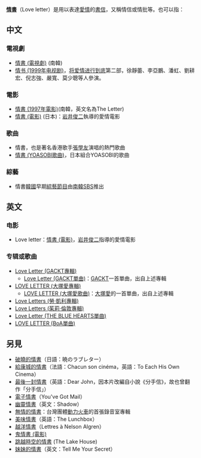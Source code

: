'''[[情書|情書]]'''（Love letter）是用以表達[[愛情|愛情]]的[[書信|書信]]，又稱情信或情批等。也可以指：

==中文==
===電視劇 ===
*[[情書_(電視劇)|情書 (電視劇)]] (南韓)
*[[情书_(1999年电视剧)|情书 (1999年电视剧)]]，[[将爱情进行到底|将爱情进行到底]]第二部，徐靜蕾、李亞鵬、潘虹、劉耕宏、倪志強、嚴寬、莫少聰等人參演。

=== 電影 ===
*[[情書_(1997年電影)|情書 (1997年電影)]](南韓，英文名為The Letter)
*[[情書_(電影)|情書 (電影)]] (日本)：[[岩井俊二|岩井俊二]]執導的愛情電影

===歌曲===
*情書，也是著名香港歌手[[張學友|張學友]]演唱的熱門歌曲
*[[情書_(YOASOBI歌曲)|情書 (YOASOBI歌曲)]]，日本組合YOASOBI的歌曲

===綜藝===
*情書[[韓國|韓國]]早期[[綜藝節目|綜藝節目]]由[[南韓|南韓]]SBS推出

==英文==
===电影===
* Love letter：[[情書_(電影)|情書 (電影)]]，[[岩井俊二|岩井俊二]]指導的愛情電影
===专辑或歌曲===
* [[Love_Letter_(GACKT專輯)|Love Letter (GACKT專輯)]]
** [[Love_Letter_(GACKT單曲)|Love Letter (GACKT單曲)]]：[[GACKT|GACKT]]一首單曲，出自上述專輯
* [[LOVE_LETTER_(大塚愛專輯)|LOVE LETTER (大塚愛專輯)]]
** [[LOVE_LETTER_(大塚愛歌曲)|LOVE LETTER (大塚愛歌曲)]]：[[大塚愛|大塚愛]]的一首單曲，出自上述專輯
* [[Love_Letters_(勞·凱利專輯)|Love Letters (勞·凱利專輯)]]
* [[Love_Letters_(茱莉·倫敦專輯)|Love Letters (茱莉·倫敦專輯)]]
* [[Love_Letter_(THE_BLUE_HEARTS單曲)|Love Letter (THE BLUE HEARTS單曲)]]
* [[LOVE_LETTER_(BoA單曲)|LOVE LETTER (BoA單曲)]]

== 另見 ==
*[[破曉的情書|破曉的情書]]（日語：暁のラブレター）
*[[給康城的情書|給康城的情書]]（法語：Chacun son cinéma，英語：To Each His Own Cinema）
*[[最後一封情書|最後一封情書]]（英語：Dear John，因本片改編自小說《分手信》，故也曾翻作「分手信」）
*[[電子情書|電子情書]]（You've Got Mail）
*[[幽靈情書|幽靈情書]]（英文：Shadow）
*[[無情的情書|無情的情書]]：台灣團體[[動力火車|動力火車]]的首張錄音室專輯
*[[美味情書|美味情書]]（英語：The Lunchbox）
*[[越洋情書|越洋情書]]（Lettres à Nelson Algren）
*[[鬼情書_(電影)|鬼情書 (電影)]]
*[[跳越時空的情書|跳越時空的情書]] (The Lake House)
*[[妹妹的情書|妹妹的情書]]（英文：Tell Me Your Secret）
{{disambig|Cat=非中文名稱消歧義}}